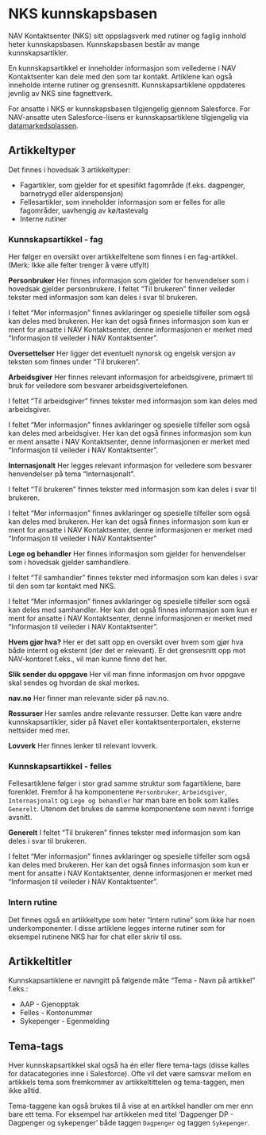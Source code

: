 # NKS kunnskapsbasen {#sec-nks-kunnskapsbase}

NAV Kontaktsenter (NKS) sitt oppslagsverk med rutiner og faglig innhold heter kunnskapsbasen. Kunnskapsbasen består av mange kunnskapsartikler.

En kunnskapsartikkel er inneholder informasjon som veilederne i NAV Kontaktsenter kan dele med den som tar kontakt. Artiklene kan også inneholde interne rutiner og grensesnitt. Kunnskapsartiklene oppdateres jevnlig av NKS sine fagnettverk.

For ansatte i NKS er kunnskapsbasen tilgjengelig gjennom Salesforce. For NAV-ansatte uten Salesforce-lisens er kunnskapsartiklene tilgjengelig via [datamarkedsplassen](https://data.intern.nav.no/quarto/e7b3e02a-0c45-4b5c-92a2-a6d364120dfb).

## Artikkeltyper
Det finnes i hovedsak 3 artikkeltyper:

* Fagartikler, som gjelder for et spesifikt fagområde (f.eks. dagpenger, barnetrygd eller alderspensjon)
* Fellesartikler, som inneholder informasjon som er felles for alle fagområder, uavhengig av kø/tastevalg
* Interne rutiner

### Kunnskapsartikkel - fag
Her følger en oversikt over artikkelfeltene som finnes i en fag-artikkel.
(Merk: Ikke alle felter trenger å være utfylt)

**Personbruker**
Her finnes informasjon som gjelder for henvendelser som i hovedsak gjelder personbrukere. I feltet "Til brukeren" finner veileder tekster med informasjon som kan deles i svar til brukeren.

I feltet "Mer informasjon" finnes avklaringer og spesielle tilfeller som også kan deles med brukeren. Her kan det også finnes informasjon som kun er ment for ansatte i NAV Kontaktsenter, denne informasjonen er merket med "Informasjon til veileder i NAV Kontaktsenter".

**Oversettelser**
Her ligger det eventuelt nynorsk og engelsk versjon av teksten som finnes under "Til brukeren".

**Arbeidsgiver**
Her finnes relevant informasjon for arbeidsgivere, primært til bruk for veiledere som besvarer arbeidsgivertelefonen.

I feltet "Til arbeidsgiver" finnes tekster med informasjon som kan deles med arbeidsgiver.

I feltet "Mer informasjon" finnes avklaringer og spesielle tilfeller som også kan deles med arbeidsgiver. Her kan det også finnes informasjon som kun er ment ansatte i NAV Kontaktsenter, denne informasjonen er merket med "Informasjon til veileder i NAV Kontaktsenter".

**Internasjonalt**
Her legges relevant informasjon for veiledere som besvarer henvendelser på tema "Internasjonalt".

I feltet "Til brukeren" finnes tekster med informasjon som kan deles i svar til brukeren.

I feltet "Mer informasjon" finnes avklaringer og spesielle tilfeller som også kan deles med brukeren. Her kan det også finnes informasjon som kun er ment for ansatte i NAV Kontaktsenter, denne informasjonen er merket med "Informasjon til veileder i NAV Kontaktsenter"

**Lege og behandler**
Her finnes informasjon som gjelder for henvendelser som i hovedsak gjelder samhandlere.

I feltet "Til samhandler" finnes tekster med informasjon som kan deles i svar til den som tar kontakt med NKS.

I feltet "Mer informasjon" finnes avklaringer og spesielle tilfeller som også kan deles med samhandler. Her kan det også finnes informasjon som kun er ment for ansatte i NAV Kontaktsenter, denne informasjonen er merket med "Informasjon til veileder i NAV Kontaktsenter".

**Hvem gjør hva?**
Her er det satt opp en oversikt over hvem som gjør hva både internt og eksternt (der det er relevant). Er det grensesnitt opp mot NAV-kontoret f.eks., vil man kunne finne det her.

**Slik sender du oppgave**
Her vil man finne informasjon om hvor oppgave skal sendes og hvordan de skal merkes.

**nav.no**
Her finner man relevante sider på nav.no.

**Ressurser**
Her samles andre relevante ressurser. Dette kan være andre kunnskapsartikler, sider på Navet eller kontaktsenterportalen, eksterne nettsider med mer.

**Lovverk**
Her finnes lenker til relevant lovverk.

### Kunnskapsartikkel - felles
Fellesartiklene følger i stor grad samme struktur som fagartiklene, bare forenklet. Fremfor å ha komponentene `Personbruker`, `Arbeidsgiver`, `Internasjonalt` og `Lege og behandler` har man bare en bolk som kalles `Generelt`. Utenom det brukes de samme komponentene som nevnt i forrige avsnitt.

**Generelt**
I feltet "Til brukeren" finnes tekster med informasjon som kan deles i svar til brukeren.

I feltet "Mer informasjon" finnes avklaringer og spesielle tilfeller som også kan deles med brukeren. Her kan det også finnes informasjon som kun er ment for ansatte i NAV Kontaktsenter, denne informasjonen er merket med "Informasjon til veileder i NAV Kontaktsenter".

### Intern rutine
Det finnes også en artikkeltype som heter "Intern rutine" som ikke har noen underkomponenter. I disse artiklene legges interne rutiner som for eksempel rutinene NKS har for chat eller skriv til oss.

## Artikkeltitler
Kunnskapsartiklene er navngitt på følgende måte "Tema - Navn på artikkel" f.eks.:

- AAP - Gjenopptak
- Felles - Kontonummer
- Sykepenger -  Egenmelding

## Tema-tags
Hver kunnskapsartikkel skal også ha én eller flere tema-tags (disse kalles for datacategories inne i Salesforce). Ofte vil det være samsvar mellom en artikkels tema som fremkommer av artikkeltittelen og tema-taggen, men ikke alltid.

Tema-taggene kan også brukes til å vise at en artikkel handler om mer enn bare ett tema. For eksempel har artikkelen med titel 'Dagpenger DP - Dagpenger og sykepenger' både taggen `Dagpenger` og taggen `Sykepenger`.
